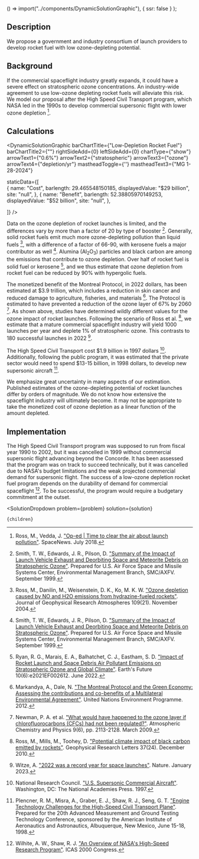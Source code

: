 

  () => import("../components/DynamicSolutionGraphic"),
  { ssr: false }
);

## Description

We propose a government and industry consortium of launch providers to develop rocket fuel with low ozone-depleting potential.

## Background

If the commercial spaceflight industry greatly expands, it could have a severe effect on stratospheric ozone concentrations. An industry-wide agreement to use low-ozone depleting rocket fuels will alleviate this risk. We model our proposal after the High Speed Civil Transport program, which NASA led in the 1990s to develop commercial supersonic flight with lower ozone depletion [^"17"].

## Calculations

<DynamicSolutionGraphic
  barChartTitle={"Low-Depletion Rocket Fuel"}
  barChartTitle2={""}
  rightSideAdd={0}
  leftSideAdd={0}
  chartType={"show"}
  arrowText1={"0.6%"}
  arrowText2={"stratospheric"}
  arrowText3={"ozone"}
  arrowText4={"depletion/yr"}
  mastheadToggle={''}
  mastheadText3={"MG 1-28-2024"}
 
 
  staticData={[  
     {
      name: "Cost",
      barlength: 29.465548150185,
      displayedValue: "$29 billion",
      site: "null",
    },
         {
      name: "Benefit",
      barlength: 52.38805970149253,
      displayedValue: "$52 billion",
      site: "null",
    },
       
  ]}
/>

Data on the ozone depletion of rocket launches is limited, and the differences vary by more than a factor of 20 by type of booster [^"20"]. Generally, solid rocket fuels emit much more ozone-depleting pollution than liquid fuels [^"15"], with a difference of a factor of 66-90, with kerosene fuels a major contributor as well [^"20"]. Alumina (Al<sub>2</sub>O<sub>3</sub>) particles and black carbon are among the emissions that contribute to ozone depletion. Over half of rocket fuel is solid fuel or kerosene [^"1"], and we thus estimate that ozone depletion from rocket fuel can be reduced by 90% with hypergolic fuels.

The monetized benefit of the Montreal Protocol, in 2022 dollars, has been estimated at $3.9 trillion, which includes a reduction in skin cancer and reduced damage to agriculture, fisheries, and materials [^"2"]. The Protocol is estimated to have prevented a reduction of the ozone layer of 67% by 2060 [^"3"]. As shown above, studies have determined wildly different values for the ozone impact of rocket launches. Following the scenario of Ross et al. [^"4"], we estimate that a mature commercial spaceflight industry will yield 1000 launches per year and deplete 1% of stratospheric ozone. This contrasts to 180 successful launches in 2022 [^"5"].

The High Speed Civil Transport cost $1.9 billion in 1997 dollars [^"6"]. Additionally, following the public program, it was estimated that the private sector would need to spend $13-15 billion, in 1998 dollars, to develop new supersonic aircraft [^"7"].

We emphasize great uncertainty in many aspects of our estimation. Published estimates of the ozone-depleting potential of rocket launches differ by orders of magnitude. We do not know how extensive the spaceflight industry will ultimately become. It may not be appropriate to take the monetized cost of ozone depletion as a linear function of the amount depleted.

## Implementation

The High Speed Civil Transport program was supposed to run from fiscal year 1990 to 2002, but it was cancelled in 1999 without commercial supersonic flight advancing beyond the Concorde. It has been assessed that the program was on track to succeed technically, but it was cancelled due to NASA's budget limitations and the weak projected commercial demand for supersonic flight. The success of a low-ozone depletion rocket fuel program depends on the durability of demand for commercial spaceflight [^"8"]. To be successful, the program would require a budgetary commitment at the outset.

[^"1"]: Ryan, R. G., Marais, E. A., Balhatchet, C. J., Eastham, S. D. ["Impact of Rocket Launch and Space Debris Air Pollutant Emissions on Stratospheric Ozone and Global Climate"](https://agupubs.onlinelibrary.wiley.com/doi/10.1029/2021EF002612). Earth's Future 10(6):e2021EF002612. June 2022.

[^"2"]: Markandya, A., Dale, N. ["The Montreal Protocol and the Green Economy: Assessing the contributions and co-benefits of a Multilateral Environmental Agreement"](https://www.unenvironment.org/ozonaction/resources/publication/montreal-protocol-and-green-economy-assessing-contributions-and-co-benefits). United Nations Environment Programme. 2012.

[^"3"]: Newman, P. A. et al. ["What would have happened to the ozone layer if chlorofluorocarbons (CFCs) had not been regulated?"](https://acp.copernicus.org/articles/9/2113/2009/acp-9-2113-2009.html). Atmospheric Chemistry and Physics 9(6), pp. 2113-2128. March 2009.

[^"4"]: Ross, M., Mills, M., Toohey, D. ["Potential climate impact of black carbon emitted by rockets"](https://agupubs.onlinelibrary.wiley.com/doi/full/10.1029/2010GL044548). Geophysical Research Letters 37(24). December 2010.

[^"5"]: Witze, A. ["2022 was a record year for space launches"](https://www.nature.com/articles/d41586-023-00048-7). Nature. January 2023.

[^"6"]: National Research Council. ["U.S. Supersonic Commercial Aircraft"](https://nap.nationalacademies.org/catalog/5848/us-supersonic-commercial-aircraft-assessing-nasas-high-speed-research-program). Washington, DC: The National Academies Press. 1997.

[^"7"]: Plencner, R. M., Misra, A., Graber, E. J., Shaw, R. J., Seng, G. T. ["Engine Technology Challenges for the High-Speed Civil Transport Plane"](https://ntrs.nasa.gov/api/citations/19990019480/downloads/19990019480.pdf). Prepared for the 20th Advanced Measurement and Ground Testing Technology Conference, sponsored by the American Institute of Aeronautics and Astronautics, Albuquerque, New Mexico, June 15-18, 1998.

[^"8"]: Wilhite, A. W., Shaw, R. J. ["An Overview of NASA's High-Speed Research Program"](https://www.icas.org/ICAS_ARCHIVE/ICAS2000/PAPERS/ICA0112.PDF). ICAS 2000 Congress.

[^"15"]: Ross, M., Danilin, M., Weisenstein, D. K., Ko, M. K. W. ["Ozone depletion caused by NO and H2O emissions from hydrazine-fueled rockets"](https://www.researchgate.net/publication/252071680_Ozone_depletion_caused_by_NO_and_H2O_emissions_from_hydrazine-fueled_rockets). Journal of Geophysical Research Atmospheres 109(21). November 2004.

[^"17"]: Ross, M., Vedda, J. ["Op-ed | Time to clear the air about launch pollution"](https://spacenews.com/op-ed-time-to-clear-the-air-about-launch-pollution/). SpaceNews. July 2018.

[^"20"]: Smith, T. W., Edwards, J. R., Pilson, D. ["Summary of the Impact of Launch Vehicle Exhaust and Deorbiting Space and Meteorite Debris on Stratospheric Ozone"](https://apps.dtic.mil/sti/pdfs/ADA414306.pdf). Prepared for U.S. Air Force Space and Missile Systems Center, Environmental Management Branch, SMC/AXFV. September 1999.

  <SolutionDropdown 
    problem={problem} 
    solution={solution}
  >
    {children}
  </SolutionDropdown>